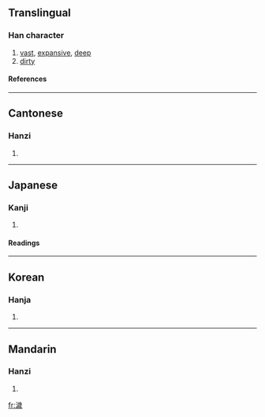 ==Translingual==
===Han character===
{{Han char|rn=85|rad=水|as=13|sn=16|four=3115<sub>3</sub>|canj=水卜一竹 (EYMH)}}
# [[vast]], [[expansive]], [[deep]]
# [[dirty]]
====References====
{{Han ref|kx=0654.330|dkj=18454|dj=1065.090|hdz=31754.150|uh=6FCA|ud=28618|bh=E9F4|bd=59892}}

----
==Cantonese==
===Hanzi===
{{yue-hanzi|jyut=|y=wai3}}
# {{defn|Cantonese}}

----
==Japanese==
===Kanji===
{{ja-kanji|grade=|rs=水13}}
# {{defn|Japanese}} 
====Readings====
{{ja-readings|on=[[かい]] (kai), [[け]] (ke), [[さい]] (sai), [[せ]] (se), [[わい]] (wai)|kun=}}

----
==Korean==
===Hanja===
{{ko-hanja|hangeul=예|eumhun=|rv=ye|mr=ye|y=yey}}
# {{defn|Korean}}

----
==Mandarin==
===Hanzi===
{{cmn-hanzi|pin=[[huì]] (hui4)|wg=hui<sup>4</sup>}}
# {{defn|Mandarin}}

[[fr:濊]]